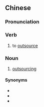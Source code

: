==Chinese==
{{zh-forms}}

===Pronunciation===
{{zh-pron
|m=wàipàn
|c=ngoi6 pun3
|cat=v,n
}}

===Verb===
{{zh-verb}}

# to [[outsource]]

===Noun===
{{zh-noun}}

# [[outsourcing]]

====Synonyms====
* {{zh-l|外包}}
* {{zh-l|外購}}
* {{zh-l|委外}}